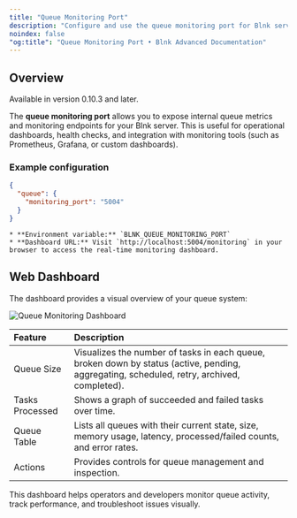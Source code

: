 ```yaml
---
title: "Queue Monitoring Port"
description: "Configure and use the queue monitoring port for Blnk server metrics."
noindex: false
"og:title": "Queue Monitoring Port • Blnk Advanced Documentation"
---
```



## Overview

<Info>Available in version 0.10.3 and later.</Info>

The **queue monitoring port** allows you to expose internal queue metrics and monitoring endpoints for your Blnk server. This is useful for operational dashboards, health checks, and integration with monitoring tools (such as Prometheus, Grafana, or custom dashboards).

### Example configuration

```json blnk.json
{
  "queue": {
    "monitoring_port": "5004"
  }
}
```

    * **Environment variable:** `BLNK_QUEUE_MONITORING_PORT`
    * **Dashboard URL:** Visit `http://localhost:5004/monitoring` in your browser to access the real-time monitoring dashboard.

## Web Dashboard

The dashboard provides a visual overview of your queue system:

<Frame caption="Queue Monitoring Dashboard">
  <img src="/images/queue-monitoring-dashboard.png" alt="Queue Monitoring Dashboard" />
</Frame>

| Feature | Description |
| :--- | :--- |
| Queue Size | Visualizes the number of tasks in each queue, broken down by status (active, pending, aggregating, scheduled, retry, archived, completed). |
| Tasks Processed | Shows a graph of succeeded and failed tasks over time. |
| Queue Table | Lists all queues with their current state, size, memory usage, latency, processed/failed counts, and error rates. |
| Actions | Provides controls for queue management and inspection. |

This dashboard helps operators and developers monitor queue activity, track performance, and troubleshoot issues visually.



<NeedHelp /> 